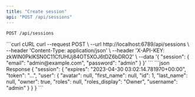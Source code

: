 ```yaml
---
title: "Create session"
api: "POST /api/sessions"
---
```

`POST /api/sessions`

<RequestExample>
```curl cURL
curl --request POST \
  --url http://localhost:6789/api/sessions \
  --header 'Content-Type: application/json' \
  --header 'X-API-KEY: zkWlN0PkIKSN0C11CfUHUj84OT5XOJ6tDZ6bDRO2' \
  --data '{
  "session": {
    "email": "admin@example.com",
    "password": "admin"
  }
}'
```
</RequestExample>
<ResponseExample>
```json Response
{
  "session": {
    "expires": "2023-04-30 03:02:14.781970+00:00",
    "token": "...",
    "user": {
      "avatar": null,
      "first_name": null,
      "id": 1,
      "last_name": null,
      "owner": true,
      "roles": null,
      "roles_display": "Owner",
      "username": "admin"
    }
  }
}
```
</ResponseExample>
